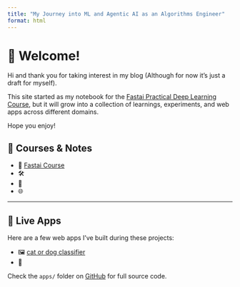 ```yaml
---
title: "My Journey into ML and Agentic AI as an Algorithms Engineer"
format: html
---
```


# 👋 Welcome!

Hi and thank you for taking interest in my blog (Although for now it's just a draft for myself).

This site started as my notebook for the [Fastai Practical Deep Learning Course](https://course.fast.ai/), but it will grow into a collection of learnings, experiments, and web apps across different domains.

Hope you enjoy!

## 🧠 Courses & Notes

- 📘 [Fastai Course](posts/fastai/)
- 🛠️ 
- 💬 
- 🌐 

---

## 🧪 Live Apps

Here are a few web apps I've built during these projects:

- 🖼️ [cat or dog classifier](https://huggingface.co/spaces/AmelNach/CatVsDog-classifier)
- 🧮

Check the `apps/` folder on [GitHub](https://github.com/YOUR_USERNAME/YOUR_REPO_NAME) for full source code.
